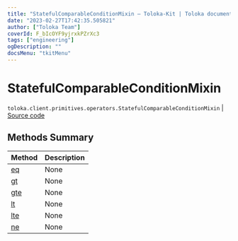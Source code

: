 ```yaml
---
title: "StatefulComparableConditionMixin — Toloka-Kit | Toloka documentation"
date: "2023-02-27T17:42:35.505821"
author: ["Toloka Team"]
coverId: F_bIcOYF9yjrxkPZrXc3
tags: ["engineering"]
ogDescription: ""
docsMenu: "tkitMenu"
---
```


# StatefulComparableConditionMixin
`toloka.client.primitives.operators.StatefulComparableConditionMixin` | [Source code](https://github.com/Toloka/toloka-kit/blob/v1.1.4/src/client/primitives/operators.py#L183)

## Methods Summary

| Method | Description |
| :------| :-----------|
[eq](/docs/toloka-kit/reference/toloka.client.primitives.operators.StatefulComparableConditionMixin.eq)| None
[gt](/docs/toloka-kit/reference/toloka.client.primitives.operators.StatefulComparableConditionMixin.gt)| None
[gte](/docs/toloka-kit/reference/toloka.client.primitives.operators.StatefulComparableConditionMixin.gte)| None
[lt](/docs/toloka-kit/reference/toloka.client.primitives.operators.StatefulComparableConditionMixin.lt)| None
[lte](/docs/toloka-kit/reference/toloka.client.primitives.operators.StatefulComparableConditionMixin.lte)| None
[ne](/docs/toloka-kit/reference/toloka.client.primitives.operators.StatefulComparableConditionMixin.ne)| None